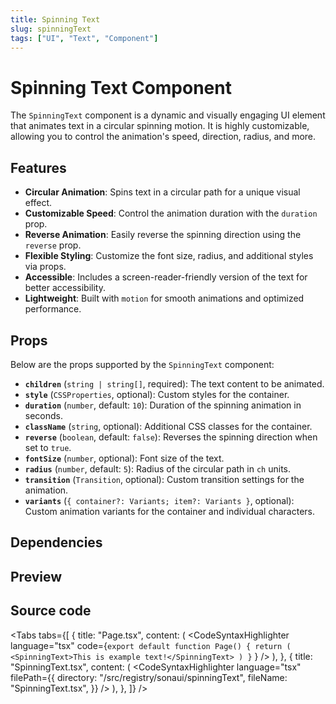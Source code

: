 ```yaml
---
title: Spinning Text
slug: spinningText
tags: ["UI", "Text", "Component"]
---
```


# Spinning Text Component

The `SpinningText` component is a dynamic and visually engaging UI element that animates text in a circular spinning motion. It is highly customizable, allowing you to control the animation's speed, direction, radius, and more.

## Features

- **Circular Animation**: Spins text in a circular path for a unique visual effect.
- **Customizable Speed**: Control the animation duration with the `duration` prop.
- **Reverse Animation**: Easily reverse the spinning direction using the `reverse` prop.
- **Flexible Styling**: Customize the font size, radius, and additional styles via props.
- **Accessible**: Includes a screen-reader-friendly version of the text for better accessibility.
- **Lightweight**: Built with `motion` for smooth animations and optimized performance.

## Props

Below are the props supported by the `SpinningText` component:

- **`children`** (`string | string[]`, required): The text content to be animated.
- **`style`** (`CSSProperties`, optional): Custom styles for the container.
- **`duration`** (`number`, default: `10`): Duration of the spinning animation in seconds.
- **`className`** (`string`, optional): Additional CSS classes for the container.
- **`reverse`** (`boolean`, default: `false`): Reverses the spinning direction when set to `true`.
- **`fontSize`** (`number`, optional): Font size of the text.
- **`radius`** (`number`, default: `5`): Radius of the circular path in `ch` units.
- **`transition`** (`Transition`, optional): Custom transition settings for the animation.
- **`variants`** (`{ container?: Variants; item?: Variants }`, optional): Custom animation variants for the container and individual characters.

## Dependencies

## Preview

<ComponentPreview componentPath="SpinningText_ex1.tsx" />

## Source code

<Tabs
  tabs={[
        {
      title: "Page.tsx",
      content: (
        <CodeSyntaxHighlighter
          language="tsx"
          code={`export default function Page() {
    return (
        <SpinningText>This is example text!</SpinningText>
    )
}`
          }
        />
      ),
    },
    {
      title: "SpinningText.tsx",
      content: (
        <CodeSyntaxHighlighter
          language="tsx"
          filePath={{
            directory: "/src/registry/sonaui/spinningText",
            fileName: "SpinningText.tsx",
          }}
        />
      ),
    },
  ]}
/>


